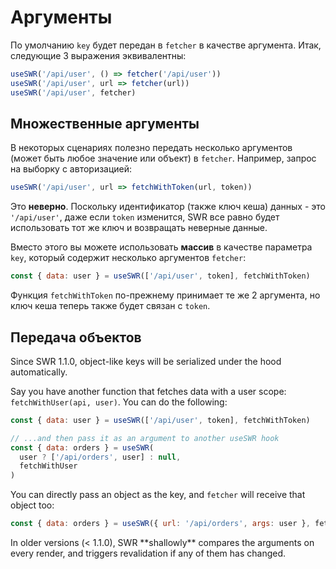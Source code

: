 # Аргументы

По умолчанию `key` будет передан в `fetcher` в качестве аргумента. Итак,
следующие 3 выражения эквивалентны:

```js
useSWR('/api/user', () => fetcher('/api/user'))
useSWR('/api/user', url => fetcher(url))
useSWR('/api/user', fetcher)
```

## Множественные аргументы

В некоторых сценариях полезно передать несколько аргументов (может быть любое
значение или объект) в `fetcher`. Например, запрос на выборку с авторизацией:

```js
useSWR('/api/user', url => fetchWithToken(url, token))
```

Это **неверно**. Поскольку идентификатор (также ключ кеша) данных - это
`'/api/user'`, даже если `token` изменится, SWR все равно будет использовать тот
же ключ и возвращать неверные данные.

Вместо этого вы можете использовать **массив** в качестве параметра `key`,
который содержит несколько аргументов `fetcher`:

```js
const { data: user } = useSWR(['/api/user', token], fetchWithToken)
```

Функция `fetchWithToken` по-прежнему принимает те же 2 аргумента, но ключ кеша
теперь также будет связан с `token`.

## Передача объектов


<Callout>
  Since SWR 1.1.0, object-like keys will be serialized under the hood
  automatically.
</Callout>

Say you have another function that fetches data with a user scope:
`fetchWithUser(api, user)`. You can do the following:

```js
const { data: user } = useSWR(['/api/user', token], fetchWithToken)

// ...and then pass it as an argument to another useSWR hook
const { data: orders } = useSWR(
  user ? ['/api/orders', user] : null,
  fetchWithUser
)
```

You can directly pass an object as the key, and `fetcher` will receive that
object too:

```js
const { data: orders } = useSWR({ url: '/api/orders', args: user }, fetcher)
```

<Callout type='warning'>
  In older versions (< 1.1.0), SWR **shallowly** compares the arguments on every render, and triggers revalidation if any of them has changed.
</Callout>
